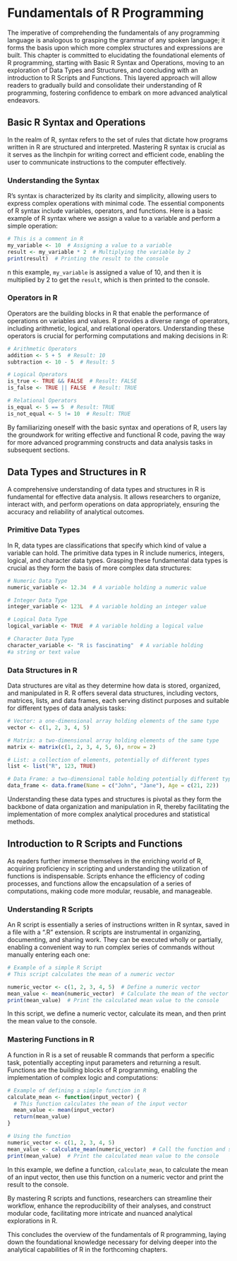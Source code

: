 # Fundamentals of R Programming

The imperative of comprehending the fundamentals of any programming language is analogous to grasping the grammar of any spoken language; it forms the basis upon which more complex structures and expressions are built. This chapter is committed to elucidating the foundational elements of R programming, starting with Basic R Syntax and Operations, moving to an exploration of Data Types and Structures, and concluding with an introduction to R Scripts and Functions. This layered approach will allow readers to gradually build and consolidate their understanding of R programming, fostering confidence to embark on more advanced analytical endeavors.


## Basic R Syntax and Operations

In the realm of R, syntax refers to the set of rules that dictate how programs written in R are structured and interpreted. Mastering R syntax is crucial as it serves as the linchpin for writing correct and efficient code, enabling the user to communicate instructions to the computer effectively.

### Understanding the Syntax

R’s syntax is characterized by its clarity and simplicity, allowing users to express complex operations with minimal code. The essential components of R syntax include variables, operators, and functions. Here is a basic example of R syntax where we assign a value to a variable and perform a simple operation:

```r
# This is a comment in R
my_variable <- 10  # Assigning a value to a variable
result <- my_variable * 2  # Multiplying the variable by 2
print(result)  # Printing the result to the console
```

n this example, `my_variable` is assigned a value of 10, and then it is multiplied by 2 to get the `result`, which is then printed to the console.

### Operators in R

Operators are the building blocks in R that enable the performance of operations on variables and values. R provides a diverse range of operators, including arithmetic, logical, and relational operators. Understanding these operators is crucial for performing computations and making decisions in R:

```r
# Arithmetic Operators
addition <- 5 + 5  # Result: 10
subtraction <- 10 - 5  # Result: 5

# Logical Operators
is_true <- TRUE && FALSE  # Result: FALSE
is_false <- TRUE || FALSE  # Result: TRUE

# Relational Operators
is_equal <- 5 == 5  # Result: TRUE
is_not_equal <- 5 != 10  # Result: TRUE


```


By familiarizing oneself with the basic syntax and operations of R, users lay the groundwork for writing effective and functional R code, paving the way for more advanced programming constructs and data analysis tasks in subsequent sections.



## Data Types and Structures in R
A comprehensive understanding of data types and structures in R is fundamental for effective data analysis. It allows researchers to organize, interact with, and perform operations on data appropriately, ensuring the accuracy and reliability of analytical outcomes.

### Primitive Data Types

In R, data types are classifications that specify which kind of value a variable can hold. The primitive data types in R include numerics, integers, logical, and character data types. Grasping these fundamental data types is crucial as they form the basis of more complex data structures:

```r
# Numeric Data Type
numeric_variable <- 12.34  # A variable holding a numeric value

# Integer Data Type
integer_variable <- 123L  # A variable holding an integer value

# Logical Data Type
logical_variable <- TRUE  # A variable holding a logical value

# Character Data Type
character_variable <- "R is fascinating"  # A variable holding 
#a string or text value
```


### Data Structures in R

Data structures are vital as they determine how data is stored, organized, and manipulated in R. R offers several data structures, including vectors, matrices, lists, and data frames, each serving distinct purposes and suitable for different types of data analysis tasks:

```r

# Vector: a one-dimensional array holding elements of the same type
vector <- c(1, 2, 3, 4, 5)  

# Matrix: a two-dimensional array holding elements of the same type
matrix <- matrix(c(1, 2, 3, 4, 5, 6), nrow = 2)

# List: a collection of elements, potentially of different types
list <- list("R", 123, TRUE)

# Data Frame: a two-dimensional table holding potentially different types of elements
data_frame <- data.frame(Name = c("John", "Jane"), Age = c(21, 22))


```

Understanding these data types and structures is pivotal as they form the backbone of data organization and manipulation in R, thereby facilitating the implementation of more complex analytical procedures and statistical methods.



## Introduction to R Scripts and Functions

As readers further immerse themselves in the enriching world of R, acquiring proficiency in scripting and understanding the utilization of functions is indispensable. Scripts enhance the efficiency of coding processes, and functions allow the encapsulation of a series of computations, making code more modular, reusable, and manageable.

### Understanding R Scripts

An R script is essentially a series of instructions written in R syntax, saved in a file with a “.R” extension. R scripts are instrumental in organizing, documenting, and sharing work. They can be executed wholly or partially, enabling a convenient way to run complex series of commands without manually entering each one:

```r
# Example of a simple R Script
# This script calculates the mean of a numeric vector

numeric_vector <- c(1, 2, 3, 4, 5)  # Define a numeric vector
mean_value <- mean(numeric_vector)  # Calculate the mean of the vector
print(mean_value)  # Print the calculated mean value to the console
```

In this script, we define a numeric vector, calculate its mean, and then print the mean value to the console.

### Mastering Functions in R
A function in R is a set of reusable R commands that perform a specific task, potentially accepting input parameters and returning a result. Functions are the building blocks of R programming, enabling the implementation of complex logic and computations:

```r

# Example of defining a simple function in R
calculate_mean <- function(input_vector) {
  # This function calculates the mean of the input vector
  mean_value <- mean(input_vector)
  return(mean_value)
}

# Using the function
numeric_vector <- c(1, 2, 3, 4, 5)
mean_value <- calculate_mean(numeric_vector)  # Call the function and store the result
print(mean_value)  # Print the calculated mean value to the console


```


In this example, we define a function, `calculate_mean`, to calculate the mean of an input vector, then use this function on a numeric vector and print the result to the console.

By mastering R scripts and functions, researchers can streamline their workflow, enhance the reproducibility of their analyses, and construct modular code, facilitating more intricate and nuanced analytical explorations in R.

This concludes the overview of the fundamentals of R programming, laying down the foundational knowledge necessary for delving deeper into the analytical capabilities of R in the forthcoming chapters.
